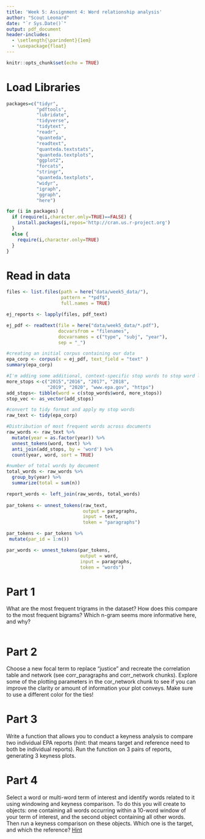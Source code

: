 ```yaml
---
title: 'Week 5: Assignment 4: Word relationship analysis'
author: "Scout Leonard"
date: "`r Sys.Date()`"
output: pdf_document
header-includes:
  - \setlength{\parindent}{1em}
  - \usepackage{float}
---
```


```r
knitr::opts_chunk$set(echo = TRUE)
```

# Load Libraries

```r
packages=c("tidyr",
           "pdftools",
           "lubridate",
           "tidyverse",
           "tidytext",
           "readr",
           "quanteda",
           "readtext",
           "quanteda.textstats",
           "quanteda.textplots",
           "ggplot2",
           "forcats",
           "stringr",
           "quanteda.textplots",
           "widyr",
           "igraph",
           "ggraph",
           "here") 

for (i in packages) {
  if (require(i,character.only=TRUE)==FALSE) {
    install.packages(i,repos='http://cran.us.r-project.org')
  }
  else {
    require(i,character.only=TRUE)
  }
}
```

# Read in data

```r
files <- list.files(path = here("data/week5_data/"), 
                    pattern = "*pdf$", 
                    full.names = TRUE)

ej_reports <- lapply(files, pdf_text)

ej_pdf <- readtext(file = here("data/week5_data/*.pdf"), 
                   docvarsfrom = "filenames",
                   docvarnames = c("type", "subj", "year"),
                   sep = "_")

#creating an initial corpus containing our data
epa_corp <- corpus(x = ej_pdf, text_field = "text" )
summary(epa_corp)

#I'm adding some additional, context-specific stop words to stop word lexicon
more_stops <-c("2015","2016", "2017", "2018",
               "2019", "2020", "www.epa.gov", "https")
add_stops<- tibble(word = c(stop_words$word, more_stops)) 
stop_vec <- as_vector(add_stops)
```

```r
#convert to tidy format and apply my stop words
raw_text <- tidy(epa_corp)

#Distribution of most frequent words across documents
raw_words <- raw_text %>%
  mutate(year = as.factor(year)) %>%
  unnest_tokens(word, text) %>%
  anti_join(add_stops, by = 'word') %>%
  count(year, word, sort = TRUE)

#number of total words by document  
total_words <- raw_words %>% 
  group_by(year) %>% 
  summarize(total = sum(n))

report_words <- left_join(raw_words, total_words)
 
par_tokens <- unnest_tokens(raw_text, 
                            output = paragraphs, 
                            input = text, 
                            token = "paragraphs")

par_tokens <- par_tokens %>%
 mutate(par_id = 1:n())

par_words <- unnest_tokens(par_tokens,
                           output = word,
                           input = paragraphs,
                           token = "words")
```

\newpage

# Part 1

\noindent What are the most frequent trigrams in the dataset? How does this compare to the most frequent bigrams? Which n-gram seems more informative here, and why?

```r

```


\newpage

# Part 2

\noindent Choose a new focal term to replace "justice" and recreate the correlation table and network (see corr_paragraphs and corr_network chunks). Explore some of the plotting parameters in the cor_network chunk to see if you can improve the clarity or amount of information your plot conveys. Make sure to use a different color for the ties!

\newpage

# Part 3

\noindent Write a function that allows you to conduct a keyness analysis to compare two individual EPA reports (hint: that means target and reference need to both be individual reports). Run the function on 3 pairs of reports, generating 3 keyness plots.

\newpage

# Part 4

\noindent Select a word or multi-word term of interest and identify words related to it using windowing and keyness comparison. To do this you will create to objects: one containing all words occurring within a 10-word window of your term of interest, and the second object containing all other words. Then run a keyness comparison on these objects. Which one is the target, and which the reference? [Hint](https://tutorials.quanteda.io/advanced-operations/target-word-collocations/)

\newpage